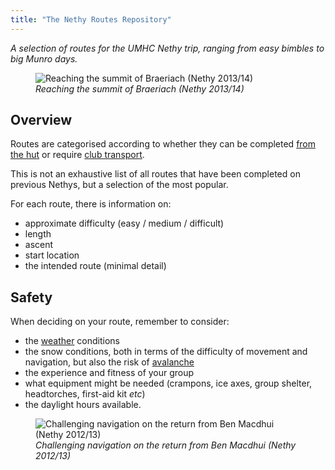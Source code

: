 ```yaml
---
title: "The Nethy Routes Repository"
---
```

*A selection of routes for the UMHC Nethy trip, ranging from easy bimbles to big Munro days.*

![*Reaching the summit of Braeriach (Nethy 2013/14)*](./images/braeriach.JPG)

## Overview

Routes are categorised according to whether they can be completed [from the hut](hut.qmd) or require [club transport](transport.qmd).

This is not an exhaustive list of all routes that have been completed on previous Nethys, but a selection of the most popular. 

For each route, there is information on: 

- approximate difficulty (easy / medium / difficult)
- length
- ascent 
- start location
- the intended route (minimal detail)

## Safety

When deciding on your route, remember to consider:

- the [weather](https://www.mwis.org.uk/forecasts/scottish/cairngorms-np-and-monadhliath) conditions
- the snow conditions, both in terms of the difficulty of movement and navigation, but also the risk of [avalanche](https://www.sais.gov.uk/northern-cairngorms/)
- the experience and fitness of your group
- what equipment might be needed (crampons, ice axes, group shelter, headtorches, first-aid kit *etc*)
- the daylight hours available. 

![*Challenging navigation on the return from Ben Macdhui (Nethy 2012/13)*](./images/white-out.JPG)